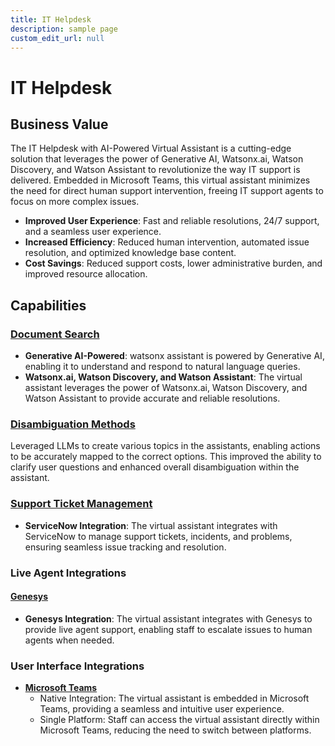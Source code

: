 ```yaml
---
title: IT Helpdesk
description: sample page
custom_edit_url: null
---
```


# IT Helpdesk

## Business Value
The IT Helpdesk with AI-Powered Virtual Assistant is a cutting-edge solution that leverages the power of Generative AI, Watsonx.ai, Watson Discovery, and Watson Assistant to revolutionize the way IT support is delivered. Embedded in Microsoft Teams, this virtual assistant minimizes the need for direct human support intervention, freeing IT support agents to focus on more complex issues.

- **Improved User Experience**: Fast and reliable resolutions, 24/7 support, and a seamless user experience.
- **Increased Efficiency**: Reduced human intervention, automated issue resolution, and optimized knowledge base content.
- **Cost Savings**: Reduced support costs, lower administrative burden, and improved resource allocation.

## Capabilities
### [Document Search](/Create/solution-create-document%20search)
- **Generative AI-Powered**: watsonx assistant is powered by Generative AI, enabling it to understand and respond to natural language queries.
- **Watsonx.ai, Watson Discovery, and Watson Assistant**: The virtual assistant leverages the power of Watsonx.ai, Watson Discovery, and Watson Assistant to provide accurate and reliable resolutions.

### [Disambiguation Methods](/Create/Disambiguation%20Methods)
Leveraged LLMs to create various topics in the assistants, enabling actions to be accurately mapped to the correct options. This improved the ability to clarify user questions and enhanced overall disambiguation within the assistant.

### [Support Ticket Management](/Create/Support%20Ticket%20Management/solution-prepare-optional-service-now)
- **ServiceNow Integration**: The virtual assistant integrates with ServiceNow to manage support tickets, incidents, and problems, ensuring seamless issue tracking and resolution.

### Live Agent Integrations
#### [**Genesys**](/Create/Live%20Agent%20Integrations/Genesys%20Integration)
- **Genesys Integration**: The virtual assistant integrates with Genesys to provide live agent support, enabling staff to escalate issues to human agents when needed.

### User Interface Integrations
- [**Microsoft Teams**](/Create/User%20Interface%20Integrations/solution-prepare-optional-msteams)
    - Native Integration: The virtual assistant is embedded in Microsoft Teams, providing a seamless and intuitive user experience.
    - Single Platform: Staff can access the virtual assistant directly within Microsoft Teams, reducing the need to switch between platforms.
